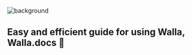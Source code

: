 ![background](/images/walla_wallpaper.png)

## Easy and efficient guide for using Walla, Walla.docs 🙂